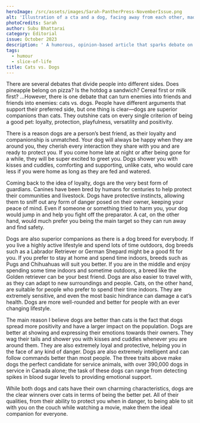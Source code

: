 ```yaml
---
heroImage: /src/assets/images/Sarah-PantherPress-NovemberIssue.png
alt: 'Illustration of a cta and a dog, facing away from each other, mad'
photoCredits: Sarah
author: Subu Bhattarai
category: Editorial
issue: October 2023
description: ' A humorous, opinion-based article that sparks debate on which of the two is the superior pet. '
tags:
  - humour
  - slice-of-life
title: Cats vs. Dogs
---
```


There are several debates that divide people into different sides. Does pineapple belong on pizza? Is the hotdog a sandwich? Cereal first or milk first? …However, there is one debate that can turn enemies into friends and friends into enemies: cats vs. dogs. People have different arguments that support their preferred side, but one thing is clear—dogs are superior companions than cats. They outshine cats on every single criterion of being a good pet: loyalty, protection, playfulness, versatility and positivity.

There is a reason dogs are a person’s best friend, as their loyalty and companionship is unmatched. Your dog will always be happy when they are around you, they cherish every interaction they share with you and are ready to protect you. If you come home late at night or after being gone for a while, they will be super excited to greet you. Dogs shower you with kisses and cuddles, comforting and supporting, unlike cats, who would care less if you were home as long as they are fed and watered.

Coming back to the idea of loyalty, dogs are the very best form of guardians. Canines have been bred by humans for centuries to help protect their communities and livestock. Dogs have protective instincts, allowing them to sniff out any form of danger posed on their owner, keeping your peace of mind. Even if someone or something tried to harm you, your dog would jump in and help you fight off the preparator. A cat, on the other hand, would much prefer you being the main target so they can run away and find safety.

Dogs are also superior companions as there is a dog breed for everybody. If you live a highly active lifestyle and spend lots of time outdoors, dog breeds such as a Labrador Retriever or German Shepard might be a good fit for you. If you prefer to stay at home and spend time indoors, breeds such as Pugs and Chihuahuas will suit you better. If you are in the middle and enjoy spending some time indoors and sometime outdoors, a breed like the Golden retriever can be your best friend. Dogs are also easier to travel with, as they can adapt to new surroundings and people. Cats, on the other hand, are suitable for people who prefer to spend their time indoors. They are extremely sensitive, and even the most basic hindrance can damage a cat’s health. Dogs are more well-rounded and better for people with an ever changing lifestyle.



The main reason I believe dogs are better than cats is the fact that dogs spread more positivity and have a larger impact on the population. Dogs are better at showing and expressing their emotions towards their owners. They wag their tails and shower you with kisses and cuddles whenever you are around them. They are also extremely loyal and protective, helping you in the face of any kind of danger. Dogs are also extremely intelligent and can follow commands better than most people. The three traits above make dogs the perfect candidate for service animals, with over 390,000 dogs in service in Canada alone; the task of these dogs can range from detecting spikes in blood sugar levels to providing emotional support.

While both dogs and cats have their own charming characteristics, dogs are the clear winners over cats in terms of being the better pet. All of their qualities, from their ability to protect you when in danger, to being able to sit with you on the couch while watching a movie, make them the ideal companion for everyone.
